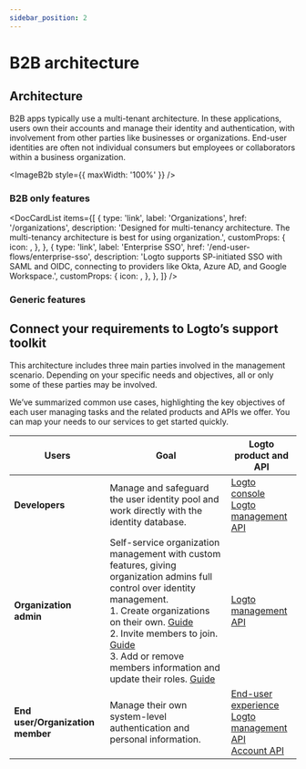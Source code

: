 ```yaml
---
sidebar_position: 2
---
```




# B2B architecture

## Architecture

B2B apps typically use a multi-tenant architecture. In these applications, users own their accounts and manage their identity and authentication, with involvement from other parties like businesses or organizations. End-user identities are often not individual consumers but employees or collaborators within a business organization.

<ImageB2b style={{ maxWidth: '100%' }} />

### B2B only features

<DocCardList
  items={[
    {
      type: 'link',
      label: 'Organizations',
      href: '/organizations',
      description:
        'Designed for multi-tenancy architecture. The multi-tenancy architecture is best for using organization.',
      customProps: {
        icon: <OrganizationIcon />,
      },
    },
    {
      type: 'link',
      label: 'Enterprise SSO',
      href: '/end-user-flows/enterprise-sso',
      description:
        'Logto supports SP-initiated SSO with SAML and OIDC, connecting to providers like Okta, Azure AD, and Google Workspace.',
      customProps: {
        icon: <SsoIcon />,
      },
    },
  ]}
/>

### Generic features

<GenericFeatures />

## Connect your requirements to Logto’s support toolkit

This architecture includes three main parties involved in the management scenario. Depending on your specific needs and objectives, all or only some of these parties may be involved.

We’ve summarized common use cases, highlighting the key objectives of each user managing tasks and the related products and APIs we offer. You can map your needs to our services to get started quickly.

| Users                            | Goal                                                                                                                                                                                                                                                                                                                                              | Logto product and API                                                                                                                                                   |
| -------------------------------- | ------------------------------------------------------------------------------------------------------------------------------------------------------------------------------------------------------------------------------------------------------------------------------------------------------------------------------------------------- | ----------------------------------------------------------------------------------------------------------------------------------------------------------------------- |
| **Developers**                   | Manage and safeguard the user identity pool and work directly with the identity database.                                                                                                                                                                                                                                                         | [Logto console](https://cloud.logto.io)<br />[Logto management API](https://bump.sh/logto/doc/logto-management-api)                                                     |
| **Organization admin**           | Self-service organization management with custom features, giving organization admins full control over identity management.<br />1. Create organizations on their own. [Guide](/organizations)<br />2. Invite members to join. [Guide](/organizations)<br />3. Add or remove members information and update their roles. [Guide](/organizations) | [Logto management API](https://bump.sh/logto/doc/logto-management-api)                                                                                                  |
| **End user/Organization member** | Manage their own system-level authentication and personal information.                                                                                                                                                                                                                                                                            | [End-user experience](/end-user-flows)<br />[Logto management API](https://bump.sh/logto/doc/logto-management-api)<br />[Account API](https://openapi.logto.io/account) |

<RelatedResource />
